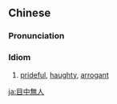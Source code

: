 {{also|目中无人}}
==Chinese==
{{zh-forms|s=目中无人}}

===Pronunciation===
{{zh-pron
|m=mùzhōngwúrén
|c=muk6 zung1 mou4 jan4
|cat=id
}}

===Idiom===
{{zh-idiom}}

# [[prideful]], [[haughty]], [[arrogant]]

[[ja:目中無人]]